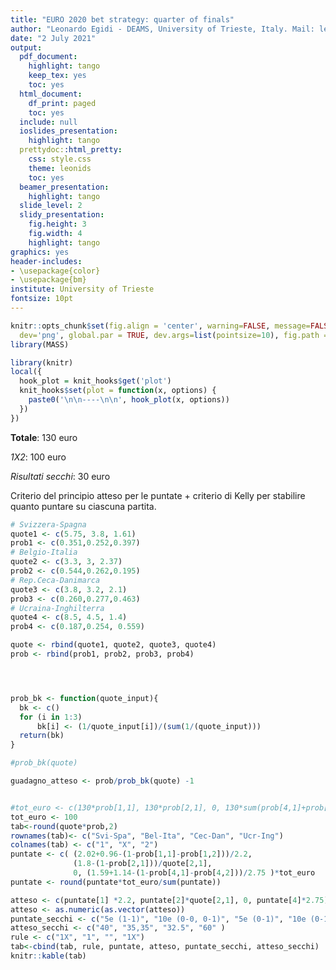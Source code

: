 ```yaml
---
title: "EURO 2020 bet strategy: quarter of finals"
author: "Leonardo Egidi - DEAMS, University of Trieste, Italy. Mail: legidi@units.it"
date: "2 July 2021"
output:
  pdf_document:
    highlight: tango
    keep_tex: yes
    toc: yes
  html_document:
    df_print: paged
    toc: yes
  include: null
  ioslides_presentation:
    highlight: tango
  prettydoc::html_pretty:
    css: style.css
    theme: leonids
    toc: yes
  beamer_presentation:
    highlight: tango
  slide_level: 2
  slidy_presentation:
    fig.height: 3
    fig.width: 4
    highlight: tango
graphics: yes
header-includes:
- \usepackage{color}
- \usepackage{bm}
institute: University of Trieste
fontsize: 10pt
---
```

```r
knitr::opts_chunk$set(fig.align = 'center', warning=FALSE, message=FALSE, fig.asp=0.625, fig.height =10, fig.width = 8, out.width='750px', dpi=200, 
  dev='png', global.par = TRUE, dev.args=list(pointsize=10), fig.path = 'figs/')
library(MASS)
```
```r
library(knitr)
local({
  hook_plot = knit_hooks$get('plot')
  knit_hooks$set(plot = function(x, options) {
    paste0('\n\n----\n\n', hook_plot(x, options))
  })
})
```

**Totale**: 130 euro

*1X2*: 100 euro

*Risultati secchi*: 30 euro


Criterio del principio atteso per le puntate + criterio di Kelly per stabilire quanto puntare su ciascuna partita.


```r
# Svizzera-Spagna
quote1 <- c(5.75, 3.8, 1.61)
prob1 <- c(0.351,0.252,0.397)
# Belgio-Italia
quote2 <- c(3.3, 3, 2.37)
prob2 <- c(0.544,0.262,0.195)
# Rep.Ceca-Danimarca
quote3 <- c(3.8, 3.2, 2.1)
prob3 <- c(0.260,0.277,0.463)
# Ucraina-Inghilterra
quote4 <- c(8.5, 4.5, 1.4)
prob4 <- c(0.187,0.254, 0.559)

quote <- rbind(quote1, quote2, quote3, quote4)
prob <- rbind(prob1, prob2, prob3, prob4)




prob_bk <- function(quote_input){
  bk <- c()
  for (i in 1:3)
      bk[i] <- (1/quote_input[i])/(sum(1/(quote_input)))
  return(bk)
}

#prob_bk(quote)

guadagno_atteso <- prob/prob_bk(quote) -1


#tot_euro <- c(130*prob[1,1], 130*prob[2,1], 0, 130*sum(prob[4,1]+prob[4,2]))
tot_euro <- 100
tab<-round(quote*prob,2)
rownames(tab)<- c("Svi-Spa", "Bel-Ita", "Cec-Dan", "Ucr-Ing")
colnames(tab) <- c("1", "X", "2")
puntate <- c( (2.02+0.96-(1-prob[1,1]-prob[1,2]))/2.2, 
              (1.8-(1-prob[2,1]))/quote[2,1],
              0, (1.59+1.14-(1-prob[4,1]-prob[4,2]))/2.75 )*tot_euro
puntate <- round(puntate*tot_euro/sum(puntate))

atteso <- c(puntate[1] *2.2, puntate[2]*quote[2,1], 0, puntate[4]*2.75)
atteso <- as.numeric(as.vector(atteso))
puntate_secchi <- c("5e (1-1)", "10e (0-0, 0-1)", "5e (0-1)", "10e (0-1)")
atteso_secchi <- c("40", "35,35", "32.5", "60" )
rule <- c("1X", "1", "", "1X")
tab<-cbind(tab, rule, puntate, atteso, puntate_secchi, atteso_secchi)
knitr::kable(tab)
```